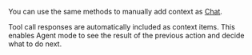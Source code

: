 You can use the same methods to manually add context as [Chat](/features/chat/context-selection).

Tool call responses are automatically included as context items. This enables Agent mode to see the result of the previous action and decide what to do next.
